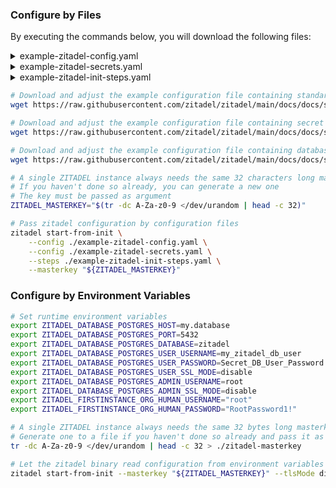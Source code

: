 
### Configure by Files

By executing the commands below, you will download the following files:

<details>
    <summary>example-zitadel-config.yaml</summary>
    <CodeBlock language="yaml">{ExampleZITADELConfigSource}</CodeBlock>
</details>

<details>
    <summary>example-zitadel-secrets.yaml</summary>
    <CodeBlock language="yaml">{ExampleZITADELSecretsSource}</CodeBlock>
</details>

<details>
    <summary>example-zitadel-init-steps.yaml</summary>
    <CodeBlock language="yaml">{ExampleZITADELInitStepsSource}</CodeBlock>
</details>

```bash
# Download and adjust the example configuration file containing standard configuration
wget https://raw.githubusercontent.com/zitadel/zitadel/main/docs/docs/self-hosting/manage/configure/example-zitadel-config.yaml

# Download and adjust the example configuration file containing secret configuration
wget https://raw.githubusercontent.com/zitadel/zitadel/main/docs/docs/self-hosting/manage/configure/example-zitadel-secrets.yaml

# Download and adjust the example configuration file containing database initialization configuration
wget https://raw.githubusercontent.com/zitadel/zitadel/main/docs/docs/self-hosting/manage/configure/example-zitadel-init-steps.yaml

# A single ZITADEL instance always needs the same 32 characters long masterkey
# If you haven't done so already, you can generate a new one
# The key must be passed as argument
ZITADEL_MASTERKEY="$(tr -dc A-Za-z0-9 </dev/urandom | head -c 32)"

# Pass zitadel configuration by configuration files
zitadel start-from-init \
    --config ./example-zitadel-config.yaml \
    --config ./example-zitadel-secrets.yaml \
    --steps ./example-zitadel-init-steps.yaml \
    --masterkey "${ZITADEL_MASTERKEY}"
```

### Configure by Environment Variables

```bash
# Set runtime environment variables
export ZITADEL_DATABASE_POSTGRES_HOST=my.database 
export ZITADEL_DATABASE_POSTGRES_PORT=5432 
export ZITADEL_DATABASE_POSTGRES_DATABASE=zitadel 
export ZITADEL_DATABASE_POSTGRES_USER_USERNAME=my_zitadel_db_user 
export ZITADEL_DATABASE_POSTGRES_USER_PASSWORD=Secret_DB_User_Password 
export ZITADEL_DATABASE_POSTGRES_USER_SSL_MODE=disable 
export ZITADEL_DATABASE_POSTGRES_ADMIN_USERNAME=root 
export ZITADEL_DATABASE_POSTGRES_ADMIN_SSL_MODE=disable
export ZITADEL_FIRSTINSTANCE_ORG_HUMAN_USERNAME="root"
export ZITADEL_FIRSTINSTANCE_ORG_HUMAN_PASSWORD="RootPassword1!"

# A single ZITADEL instance always needs the same 32 bytes long masterkey
# Generate one to a file if you haven't done so already and pass it as environment variable
tr -dc A-Za-z0-9 </dev/urandom | head -c 32 > ./zitadel-masterkey

# Let the zitadel binary read configuration from environment variables
zitadel start-from-init --masterkey "${ZITADEL_MASTERKEY}" --tlsMode disabled --masterkeyFile ./zitadel-masterkey
```

